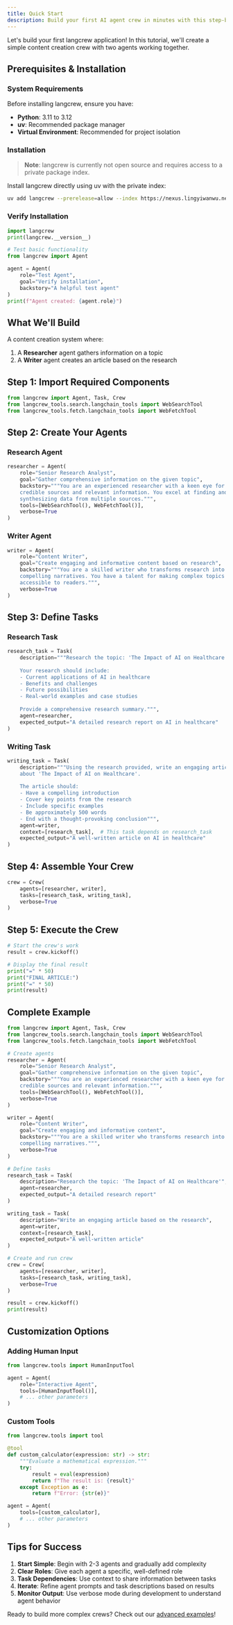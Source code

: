 ```yaml
---
title: Quick Start
description: Build your first AI agent crew in minutes with this step-by-step tutorial
---
```



Let's build your first langcrew application! In this tutorial, we'll create a simple content creation crew with two agents working together.

## Prerequisites & Installation

### System Requirements

Before installing langcrew, ensure you have:

- **Python**: 3.11 to 3.12
- **uv**: Recommended package manager
- **Virtual Environment**: Recommended for project isolation

### Installation

> **Note**: langcrew is currently not open source and requires access to a private package index.

Install langcrew directly using uv with the private index:

```bash
uv add langcrew --prerelease=allow --index https://nexus.lingyiwanwu.net/repository/pypi-hosted/simple
```

### Verify Installation

```python
import langcrew
print(langcrew.__version__)

# Test basic functionality
from langcrew import Agent

agent = Agent(
    role="Test Agent",
    goal="Verify installation",
    backstory="A helpful test agent"
)
print(f"Agent created: {agent.role}")
```

## What We'll Build

A content creation system where:

1. A **Researcher** agent gathers information on a topic
2. A **Writer** agent creates an article based on the research

## Step 1: Import Required Components

```python
from langcrew import Agent, Task, Crew
from langcrew_tools.search.langchain_tools import WebSearchTool
from langcrew_tools.fetch.langchain_tools import WebFetchTool
```

## Step 2: Create Your Agents

### Research Agent

```python
researcher = Agent(
    role="Senior Research Analyst",
    goal="Gather comprehensive information on the given topic",
    backstory="""You are an experienced researcher with a keen eye for 
    credible sources and relevant information. You excel at finding and 
    synthesizing data from multiple sources.""",
    tools=[WebSearchTool(), WebFetchTool()],
    verbose=True
)
```

### Writer Agent

```python
writer = Agent(
    role="Content Writer",
    goal="Create engaging and informative content based on research",
    backstory="""You are a skilled writer who transforms research into 
    compelling narratives. You have a talent for making complex topics 
    accessible to readers.""",
    verbose=True
)
```

## Step 3: Define Tasks

### Research Task

```python
research_task = Task(
    description="""Research the topic: 'The Impact of AI on Healthcare'
    
    Your research should include:
    - Current applications of AI in healthcare
    - Benefits and challenges
    - Future possibilities
    - Real-world examples and case studies
    
    Provide a comprehensive research summary.""",
    agent=researcher,
    expected_output="A detailed research report on AI in healthcare"
)
```

### Writing Task

```python
writing_task = Task(
    description="""Using the research provided, write an engaging article 
    about 'The Impact of AI on Healthcare'.
    
    The article should:
    - Have a compelling introduction
    - Cover key points from the research
    - Include specific examples
    - Be approximately 500 words
    - End with a thought-provoking conclusion""",
    agent=writer,
    context=[research_task],  # This task depends on research_task
    expected_output="A well-written article on AI in healthcare"
)
```

## Step 4: Assemble Your Crew

```python
crew = Crew(
    agents=[researcher, writer],
    tasks=[research_task, writing_task],
    verbose=True
)
```

## Step 5: Execute the Crew

```python
# Start the crew's work
result = crew.kickoff()

# Display the final result
print("=" * 50)
print("FINAL ARTICLE:")
print("=" * 50)
print(result)
```

## Complete Example

```python
from langcrew import Agent, Task, Crew
from langcrew_tools.search.langchain_tools import WebSearchTool
from langcrew_tools.fetch.langchain_tools import WebFetchTool

# Create agents
researcher = Agent(
    role="Senior Research Analyst",
    goal="Gather comprehensive information on the given topic",
    backstory="""You are an experienced researcher with a keen eye for 
    credible sources and relevant information.""",
    tools=[WebSearchTool(), WebFetchTool()],
    verbose=True
)

writer = Agent(
    role="Content Writer",
    goal="Create engaging and informative content",
    backstory="""You are a skilled writer who transforms research into 
    compelling narratives.""",
    verbose=True
)

# Define tasks
research_task = Task(
    description="Research the topic: 'The Impact of AI on Healthcare'",
    agent=researcher,
    expected_output="A detailed research report"
)

writing_task = Task(
    description="Write an engaging article based on the research",
    agent=writer,
    context=[research_task],
    expected_output="A well-written article"
)

# Create and run crew
crew = Crew(
    agents=[researcher, writer],
    tasks=[research_task, writing_task],
    verbose=True
)

result = crew.kickoff()
print(result)
```

## Customization Options

### Adding Human Input

```python
from langcrew.tools import HumanInputTool

agent = Agent(
    role="Interactive Agent",
    tools=[HumanInputTool()],
    # ... other parameters
)
```

### Custom Tools

```python
from langcrew.tools import tool

@tool
def custom_calculator(expression: str) -> str:
    """Evaluate a mathematical expression."""
    try:
        result = eval(expression)
        return f"The result is: {result}"
    except Exception as e:
        return f"Error: {str(e)}"

agent = Agent(
    tools=[custom_calculator],
    # ... other parameters
)
```

## Tips for Success

1. **Start Simple**: Begin with 2-3 agents and gradually add complexity
2. **Clear Roles**: Give each agent a specific, well-defined role
3. **Task Dependencies**: Use context to share information between tasks
4. **Iterate**: Refine agent prompts and task descriptions based on results
5. **Monitor Output**: Use verbose mode during development to understand agent behavior

Ready to build more complex crews? Check out our [advanced examples](https://github.com/01-ai/langcrew/tree/main/examples)!
